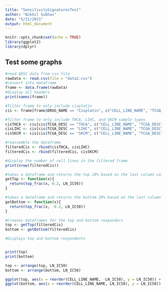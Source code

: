 ```yaml
---
title: "SensitivitySignaturesTest"
author: "Nikhil Subhas"
date: "5/21/2021"
output: html_document
---
```


```r
knitr::opts_chunk$set(echo = TRUE)
library(ggplot2)
library(dplyr)
```

## Test some graphs
```r
#read GDSC data from csv file
rawData <- read.csv(file = "data2.csv")
#convert into dataframe
frame <- data.frame(rawData)
#display all headers
print(names(frame))

#filter frame to only include cisplatin
cis <- frame[frame$DRUG_NAME == "Cisplatin", c("CELL_LINE_NAME", "TCGA_DESC", "DRUG_NAME","LN_IC50")]

#filter frame to only include THCA, LIHC, and SKCM sample types
cisTHCA <- cis[cis$TCGA_DESC == "THCA", c("CELL_LINE_NAME", "TCGA_DESC", "DRUG_NAME","LN_IC50")]
cisLIHC <- cis[cis$TCGA_DESC == "LIHC", c("CELL_LINE_NAME", "TCGA_DESC", "DRUG_NAME","LN_IC50")]
cisSKCM <- cis[cis$TCGA_DESC == "SKCM", c("CELL_LINE_NAME", "TCGA_DESC", "DRUG_NAME","LN_IC50")]

#reassemble the dataframe
filteredCis <- rbind(cisTHCA, cisLIHC)
filteredCis <- rbind(filteredCis, cisSKCM)

#display the number of cell lines in the filtered frame
print(nrow(filteredCis))

#takes a dataframe and returns the top 20% based on the last column values (LN_IC50)
getTop <- function(x){
  return(top_frac(x, 0.2, LN_IC50))
}

#takes a dataframe and returns the bottom 20% based on the last column values (LN_IC50) 
getBottom <- function(x){
  return(top_frac(x, -0.2, LN_IC50))
}

#Creates dataframes for the top and bottom responders
top <- getTop(filteredCis)
bottom <- getBottom(filteredCis)

#Displays top and bottom respondents


print(top)
print(bottom)

top <- arrange(top, LN_IC50)
bottom <- arrange(bottom, LN_IC50)

ggplot(top, aes(x = reorder(CELL_LINE_NAME, -LN_IC50), y = LN_IC50)) + geom_bar(stat="identity")
ggplot(bottom, aes(x = reorder(CELL_LINE_NAME, LN_IC50), y = LN_IC50)) + geom_bar(stat="identity")
```


